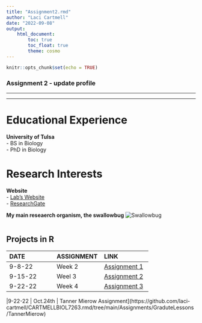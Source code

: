 ```yaml
---
title: "Assignment2.rmd"
author: "Laci Cartmell"
date: "2022-09-08"
output: 
    html_document:
        toc: true
        toc_float: true
        theme: cosmo
---
```


```r
knitr::opts_chunk$set(echo = TRUE)
```

### Assignment 2 - update profile

___  

___  


# Educational Experience  
**University of Tulsa**  
- BS in Biology  
- PhD in Biology


# Research Interests  
**Website**  
- [Lab's Website](https://www.booth-lab.org/)  
- [ResearchGate](https://www.researchgate.net/profile/Laci-Cartmell)  

**My main reseaerch organism, the swallowbug**
![Swallowbug](SWBG.jpeg)

```
```

## Projects in R
| DATE | ASSIGNMENT | LINK
| :-- | :-- | :--
|9-8-22 | Week 2 | [Assignment 1](https://laci-cartmell.github.io/CARTMELLBIOL7263.rmd/)  
|9-15-22 | Weel 3  | [Assignment 2](https://github.com/laci-cartmell/CARTMELLBIOL7263.rmd/tree/main/Assignments/)
|9-22-22 | Week 4 | [Assignment 3](https://github.com/laci-cartmell/CARTMELLBIOL7263.rmd/tree/main/Assignments/)

|9-22-22 | Oct.24th | Tanner Mierow Assignment](https://github.com/laci-cartmell/CARTMELLBIOL7263.rmd/tree/main/Assignments/GraduteLessons/TannerMierow)



